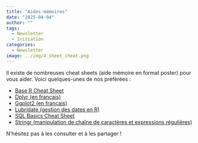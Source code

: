 ```yaml
---
title: "Aides-mémoires"
date: "2025-04-04"
author: ""
tags:
  - Newsletter
  - Initiation
categories:
  - Newsletter
image: ../img/4_sheet_cheat.png
---
```


Il existe de nombreuses cheat sheets (aide mémoire en format poster) pour vous aider. Voici quelques-unes de nos préférées : 

* [Base R Cheat Sheet](https://iqss.github.io/dss-workshops/R/Rintro/base-r-cheat-sheet.pdf)
* [Dplyr (en français)](https://thinkr.fr/pdf/dplyr-french-cheatsheet.pdf)
* [Ggplot2 (en français)](https://thinkr.fr/pdf/ggplot2-french-cheatsheet.pdf)
* [Lubridate (gestion des dates en R)](https://evoldyn.gitlab.io/evomics-2018/ref-sheets/R_lubridate.pdf)
* [SQL Basics Cheat Sheet](https://learnsql.com/blog/sql-basics-cheat-sheet/)
* [Stringr (manipulation de chaîne de caractères et expressions régulières)](https://evoldyn.gitlab.io/evomics-2018/ref-sheets/R_strings.pdf)

N'hésitez pas à les consulter et à les partager ! 